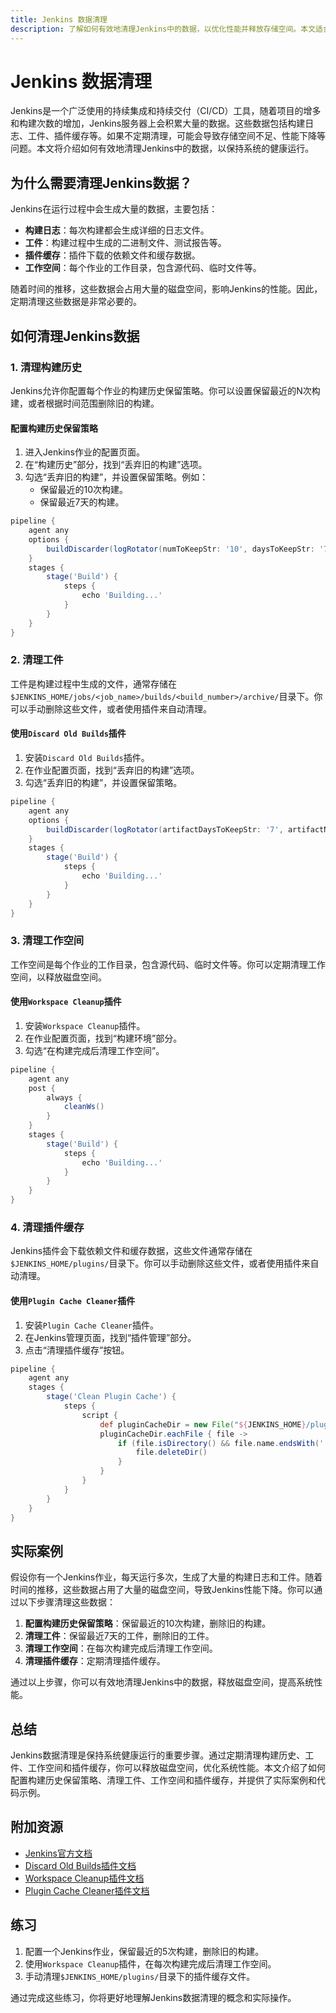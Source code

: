 ```yaml
---
title: Jenkins 数据清理
description: 了解如何有效地清理Jenkins中的数据，以优化性能并释放存储空间。本文适合初学者，涵盖基本概念、实际案例和代码示例。
---
```


# Jenkins 数据清理

Jenkins是一个广泛使用的持续集成和持续交付（CI/CD）工具，随着项目的增多和构建次数的增加，Jenkins服务器上会积累大量的数据。这些数据包括构建日志、工件、插件缓存等。如果不定期清理，可能会导致存储空间不足、性能下降等问题。本文将介绍如何有效地清理Jenkins中的数据，以保持系统的健康运行。

## 为什么需要清理Jenkins数据？

Jenkins在运行过程中会生成大量的数据，主要包括：

- **构建日志**：每次构建都会生成详细的日志文件。
- **工件**：构建过程中生成的二进制文件、测试报告等。
- **插件缓存**：插件下载的依赖文件和缓存数据。
- **工作空间**：每个作业的工作目录，包含源代码、临时文件等。

随着时间的推移，这些数据会占用大量的磁盘空间，影响Jenkins的性能。因此，定期清理这些数据是非常必要的。

## 如何清理Jenkins数据

### 1. 清理构建历史

Jenkins允许你配置每个作业的构建历史保留策略。你可以设置保留最近的N次构建，或者根据时间范围删除旧的构建。

#### 配置构建历史保留策略

1. 进入Jenkins作业的配置页面。
2. 在“构建历史”部分，找到“丢弃旧的构建”选项。
3. 勾选“丢弃旧的构建”，并设置保留策略。例如：
   - 保留最近的10次构建。
   - 保留最近7天的构建。

```groovy
pipeline {
    agent any
    options {
        buildDiscarder(logRotator(numToKeepStr: '10', daysToKeepStr: '7'))
    }
    stages {
        stage('Build') {
            steps {
                echo 'Building...'
            }
        }
    }
}
```

### 2. 清理工件

工件是构建过程中生成的文件，通常存储在`$JENKINS_HOME/jobs/<job_name>/builds/<build_number>/archive/`目录下。你可以手动删除这些文件，或者使用插件来自动清理。

#### 使用`Discard Old Builds`插件

1. 安装`Discard Old Builds`插件。
2. 在作业配置页面，找到“丢弃旧的构建”选项。
3. 勾选“丢弃旧的构建”，并设置保留策略。

```groovy
pipeline {
    agent any
    options {
        buildDiscarder(logRotator(artifactDaysToKeepStr: '7', artifactNumToKeepStr: '5'))
    }
    stages {
        stage('Build') {
            steps {
                echo 'Building...'
            }
        }
    }
}
```

### 3. 清理工作空间

工作空间是每个作业的工作目录，包含源代码、临时文件等。你可以定期清理工作空间，以释放磁盘空间。

#### 使用`Workspace Cleanup`插件

1. 安装`Workspace Cleanup`插件。
2. 在作业配置页面，找到“构建环境”部分。
3. 勾选“在构建完成后清理工作空间”。

```groovy
pipeline {
    agent any
    post {
        always {
            cleanWs()
        }
    }
    stages {
        stage('Build') {
            steps {
                echo 'Building...'
            }
        }
    }
}
```

### 4. 清理插件缓存

Jenkins插件会下载依赖文件和缓存数据，这些文件通常存储在`$JENKINS_HOME/plugins/`目录下。你可以手动删除这些文件，或者使用插件来自动清理。

#### 使用`Plugin Cache Cleaner`插件

1. 安装`Plugin Cache Cleaner`插件。
2. 在Jenkins管理页面，找到“插件管理”部分。
3. 点击“清理插件缓存”按钮。

```groovy
pipeline {
    agent any
    stages {
        stage('Clean Plugin Cache') {
            steps {
                script {
                    def pluginCacheDir = new File("${JENKINS_HOME}/plugins")
                    pluginCacheDir.eachFile { file ->
                        if (file.isDirectory() && file.name.endsWith('.jpi')) {
                            file.deleteDir()
                        }
                    }
                }
            }
        }
    }
}
```

## 实际案例

假设你有一个Jenkins作业，每天运行多次，生成了大量的构建日志和工件。随着时间的推移，这些数据占用了大量的磁盘空间，导致Jenkins性能下降。你可以通过以下步骤清理这些数据：

1. **配置构建历史保留策略**：保留最近的10次构建，删除旧的构建。
2. **清理工件**：保留最近7天的工件，删除旧的工件。
3. **清理工作空间**：在每次构建完成后清理工作空间。
4. **清理插件缓存**：定期清理插件缓存。

通过以上步骤，你可以有效地清理Jenkins中的数据，释放磁盘空间，提高系统性能。

## 总结

Jenkins数据清理是保持系统健康运行的重要步骤。通过定期清理构建历史、工件、工作空间和插件缓存，你可以释放磁盘空间，优化系统性能。本文介绍了如何配置构建历史保留策略、清理工件、工作空间和插件缓存，并提供了实际案例和代码示例。

## 附加资源

- [Jenkins官方文档](https://www.jenkins.io/doc/)
- [Discard Old Builds插件文档](https://plugins.jenkins.io/discard-old-build/)
- [Workspace Cleanup插件文档](https://plugins.jenkins.io/ws-cleanup/)
- [Plugin Cache Cleaner插件文档](https://plugins.jenkins.io/plugin-cache-cleaner/)

## 练习

1. 配置一个Jenkins作业，保留最近的5次构建，删除旧的构建。
2. 使用`Workspace Cleanup`插件，在每次构建完成后清理工作空间。
3. 手动清理`$JENKINS_HOME/plugins/`目录下的插件缓存文件。

通过完成这些练习，你将更好地理解Jenkins数据清理的概念和实际操作。